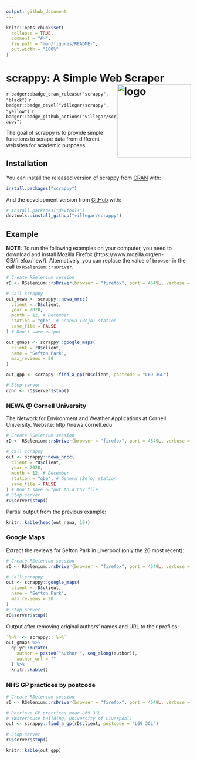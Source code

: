 ```yaml
---
output: github_document
---
```

<!-- README.md is generated from README.Rmd. Please edit that file -->

```r
knitr::opts_chunk$set(
  collapse = TRUE,
  comment = "#>",
  fig.path = "man/figures/README-",
  out.width = "100%"
)
```

# scrappy: A Simple Web Scraper <img src="https://raw.githubusercontent.com/villegar/scrappy/main/inst/images/logo.png" alt="logo" align="right" height=200px/>


<!-- badges: start -->
`r badger::badge_cran_release("scrappy", "black")`
`r badger::badge_devel("villegar/scrappy", "yellow")`
`r badger::badge_github_actions("villegar/scrappy")`
<!-- badges: end -->

The goal of scrappy is to provide simple functions to scrape data from different
websites for academic purposes.

## Installation

You can install the released version of scrappy from [CRAN](https://CRAN.R-project.org) with:

``` r
install.packages("scrappy")
```

And the development version from [GitHub](https://github.com/villegar/scrappy) with:

``` r
# install.packages("devtools")
devtools::install_github("villegar/scrappy")
```
## Example

__NOTE:__ To run the following examples on your computer, you need to download
and install Mozilla Firefox (https://www.mozilla.org/en-GB/firefox/new/). Alternatively,
you can replace the value of `browser` in the call to `RSelenium::rsDriver`.

```r
# Create RSelenium session
rD <- RSelenium::rsDriver(browser = "firefox", port = 4549L, verbose = FALSE)

# Call scrappy
out_newa <- scrappy::newa_nrcc(
  client = rD$client,
  year = 2020,
  month = 12, # December
  station = "gbe", # Geneva (Bejo) station
  save_file = FALSE
) # Don't save output

out_gmaps <- scrappy::google_maps(
  client = rD$client,
  name = "Sefton Park",
  max_reviews = 20
)

out_gpp <- scrappy::find_a_gp(rD$client, postcode = "L69 3GL")

# Stop server
conn <- rD$server$stop()
```

### NEWA @ Cornell University
The Network for Environment and Weather Applications at Cornell University.
Website: http://newa.cornell.edu

```r
# Create RSelenium session
rD <- RSelenium::rsDriver(browser = "firefox", port = 4549L, verbose = FALSE)

# Call scrappy
out <- scrappy::newa_nrcc(
  client = rD$client,
  year = 2020,
  month = 12, # December
  station = "gbe", # Geneva (Bejo) station
  save_file = FALSE
) # Don't save output to a CSV file
# Stop server
rD$server$stop()
```

Partial output from the previous example:
```r
knitr::kable(head(out_newa, 10))
```

### Google Maps

Extract the reviews for Sefton Park in Liverpool (only the 20 most recent):
```r
# Create RSelenium session
rD <- RSelenium::rsDriver(browser = "firefox", port = 4549L, verbose = FALSE)

# Call scrappy
out <- scrappy::google_maps(
  client = rD$client,
  name = "Sefton Park",
  max_reviews = 20
)
# Stop server
rD$server$stop()
```

Output after removing original authors' names and URL to their profiles:
```r
`%>%` <- scrappy::`%>%`
out_gmaps %>%
  dplyr::mutate(
    author = paste0("Author ", seq_along(author)),
    author_url = ""
  ) %>%
  knitr::kable()
```

### NHS GP practices by postcode

```r
# Create RSelenium session
rD <- RSelenium::rsDriver(browser = "firefox", port = 4549L, verbose = FALSE)

# Retrieve GP practices near L69 3GL
# (Waterhouse building, University of Liverpool)
out <- scrappy::find_a_gp(rD$client, postcode = "L69 3GL")

# Stop server
rD$server$stop()
```

```r
knitr::kable(out_gpp)
```
